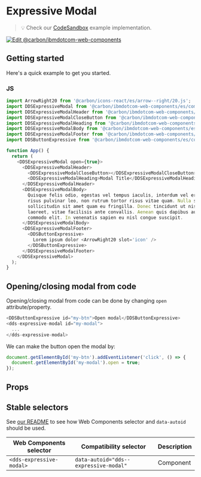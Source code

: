 
# Expressive Modal

> 💡 Check our
> [CodeSandbox](https://githubbox.com/carbon-design-system/carbon-for-ibm-dotcom/tree/master/packages/web-components/examples/codesandbox/components-react/expressive-modal)
> example implementation.

[![Edit @carbon/ibmdotcom-web-components](https://codesandbox.io/static/img/play-codesandbox.svg)](https://githubbox.com/carbon-design-system/carbon-for-ibm-dotcom/tree/master/packages/web-components/examples/codesandbox/components-react/expressive-modal)

## Getting started

Here's a quick example to get you started.

### JS

```javascript
import ArrowRight20 from '@carbon/icons-react/es/arrow--right/20.js';
import DDSExpressiveModal from '@carbon/ibmdotcom-web-components/es/components-react/expressive-modal/expressive-modal';
import DDSExpressiveModalHeader from '@carbon/ibmdotcom-web-components/es/components-react/expressive-modal/expressive-modal-header';
import DDSExpressiveModalCloseButton from '@carbon/ibmdotcom-web-components/es/components-react/expressive-modal/expressive-modal-close-button';
import DDSExpressiveModalHeading from '@carbon/ibmdotcom-web-components/es/components-react/expressive-modal/expressive-modal-heading';
import DDSExpressiveModalBody from '@carbon/ibmdotcom-web-components/es/components-react/expressive-modal/expressive-modal-body';
import DDSExpressiveModalFooter from '@carbon/ibmdotcom-web-components/es/components-react/expressive-modal/expressive-modal-footer';
import DDSButtonExpressive from '@carbon/ibmdotcom-web-components/es/components-react/button/button';

function App() {
  return (
    <DDSExpressiveModal open={true}>
      <DDSExpressiveModalHeader>
        <DDSExpressiveModalCloseButton></DDSExpressiveModalCloseButton>
        <DDSExpressiveModalHeading>Modal Title</DDSExpressiveModalHeading>
      </DDSExpressiveModalHeader>
      <DDSExpressiveModalBody>
        Quisque felis odio, egestas vel tempus iaculis, interdum vel eros. Phasellus pharetra, purus et pretium posuere, ipsum
        risus pulvinar leo, non rutrum tortor risus vitae quam. Nulla sed nibh felis. Maecenas nec tincidunt eros. Fusce
        sollicitudin sit amet quam eu fringilla. Donec tincidunt ut nisi vitae pharetra. Curabitur imperdiet ante sit amet mi
        laoreet, vitae facilisis ante convallis. Aenean quis dapibus augue. Sed nisl dui, scelerisque et augue eget, pharetra
        commodo elit. In venenatis sapien eu nisl congue suscipit.
      </DDSExpressiveModalBody>
      <DDSExpressiveModalFooter>
        <DDSButtonExpressive>
          Lorem ipsum dolor <ArrowRight20 slot='icon' />
        </DDSButtonExpressive>
      </DDSExpressiveModalFooter>
    </DDSExpressiveModal>
  );
}
```

## Opening/closing modal from code

Opening/closing modal from code can be done by changing `open` attribute/property.

```javascript
<DDSButtonExpressive id="my-btn">Open modal</DDSButtonExpressive>
<dds-expressive-modal id="my-modal">
  ...
</dds-expressive-modal>
```

We can make the button open the modal by:

```javascript
document.getElementById('my-btn').addEventListener('click', () => {
  document.getElementById('my-modal').open = true;
});
```

## Props

<Props of={PropTypesRef} />

## Stable selectors

See [our README](https://github.com/carbon-design-system/carbon-for-ibm-dotcom/tree/master/packages/web-components#stable-selectors-for-analytics-and-integratione2e-testing-in-web-components) to see how Web Components selector and `data-autoid` should be used.

| Web Components selector  | Compatibility selector                | Description |
| ------------------------ | ------------------------------------- | ----------- |
| `<dds-expressive-modal>` | `data-autoid="dds--expressive-modal"` | Component   |

<Description markdown={contributing} />
